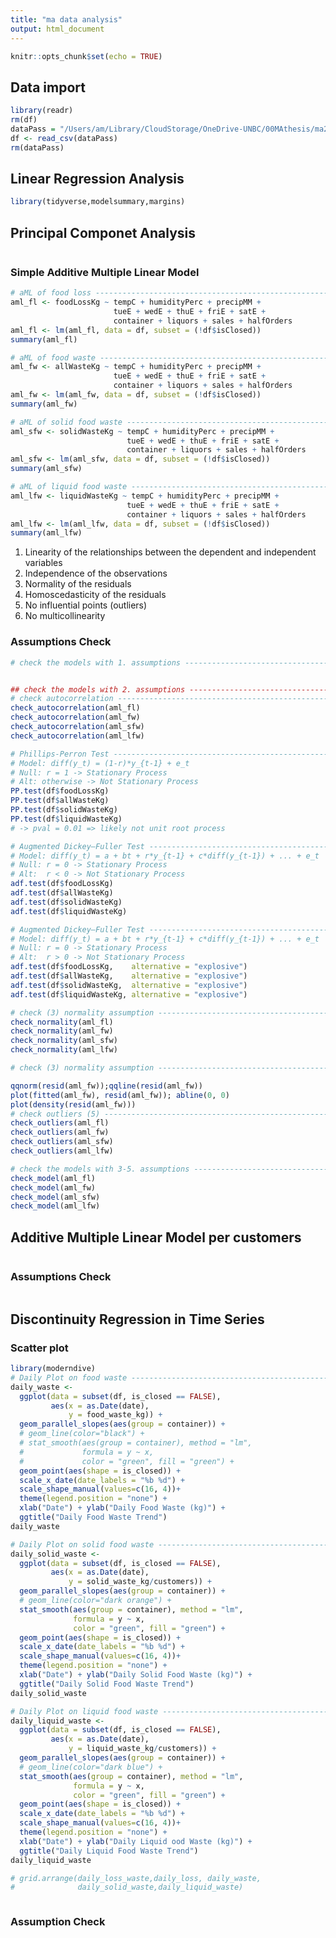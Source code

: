 ```yaml
---
title: "ma data analysis"
output: html_document
---
```


```r
knitr::opts_chunk$set(echo = TRUE)
```

## Data import
```r
library(readr)
rm(df)
dataPass = "/Users/am/Library/CloudStorage/OneDrive-UNBC/00MAthesis/ma24r/ma24data"
df <- read_csv(dataPass)
rm(dataPass)
```


## Linear Regression Analysis
```r
library(tidyverse,modelsummary,margins)


```

## Principal Componet Analysis
```r

```


### Simple Additive Multiple Linear Model
```r
# aML of food loss -------------------------------------------------------------
aml_fl <- foodLossKg ~ tempC + humidityPerc + precipMM + 
                       tueE + wedE + thuE + friE + satE +
                       container + liquors + sales + halfOrders
aml_fl <- lm(aml_fl, data = df, subset = (!df$isClosed))
summary(aml_fl)

# aML of food waste ------------------------------------------------------------
aml_fw <- allWasteKg ~ tempC + humidityPerc + precipMM + 
                       tueE + wedE + thuE + friE + satE +
                       container + liquors + sales + halfOrders
aml_fw <- lm(aml_fw, data = df, subset = (!df$isClosed))
summary(aml_fw)

# aML of solid food waste ------------------------------------------------------
aml_sfw <- solidWasteKg ~ tempC + humidityPerc + precipMM + 
                          tueE + wedE + thuE + friE + satE +
                          container + liquors + sales + halfOrders
aml_sfw <- lm(aml_sfw, data = df, subset = (!df$isClosed))
summary(aml_sfw)

# aML of liquid food waste -----------------------------------------------------
aml_lfw <- liquidWasteKg ~ tempC + humidityPerc + precipMM + 
                          tueE + wedE + thuE + friE + satE +
                          container + liquors + sales + halfOrders
aml_lfw <- lm(aml_lfw, data = df, subset = (!df$isClosed))
summary(aml_lfw)
```

1. Linearity of the relationships between the dependent and independent variables
2. Independence of the observations
3. Normality of the residuals
4. Homoscedasticity of the residuals
5. No influential points (outliers)
6. No multicollinearity

### Assumptions Check
```r
# check the models with 1. assumptions -----------------------------------------


## check the models with 2. assumptions ----------------------------------------
# check autocorrelation --------------------------------------------------------
check_autocorrelation(aml_fl)
check_autocorrelation(aml_fw)
check_autocorrelation(aml_sfw)
check_autocorrelation(aml_lfw)

# Phillips-Perron Test ---------------------------------------------------------
# Model: diff(y_t) = (1-r)*y_{t-1} + e_t
# Null: r = 1 -> Stationary Process 
# Alt: otherwise -> Not Stationary Process
PP.test(df$foodLossKg)
PP.test(df$allWasteKg)
PP.test(df$solidWasteKg)
PP.test(df$liquidWasteKg)
# -> pval = 0.01 => likely not unit root process

# Augmented Dickey–Fuller Test -------------------------------------------------
# Model: diff(y_t) = a + bt + r*y_{t-1} + c*diff(y_{t-1}) + ... + e_t
# Null: r = 0 -> Stationary Process 
# Alt:  r < 0 -> Not Stationary Process
adf.test(df$foodLossKg)
adf.test(df$allWasteKg)
adf.test(df$solidWasteKg)
adf.test(df$liquidWasteKg)

# Augmented Dickey–Fuller Test -------------------------------------------------
# Model: diff(y_t) = a + bt + r*y_{t-1} + c*diff(y_{t-1}) + ... + e_t
# Null: r = 0 -> Stationary Process 
# Alt:  r > 0 -> Not Stationary Process
adf.test(df$foodLossKg,    alternative = "explosive")
adf.test(df$allWasteKg,    alternative = "explosive")
adf.test(df$solidWasteKg,  alternative = "explosive")
adf.test(df$liquidWasteKg, alternative = "explosive")

# check (3) normality assumption -----------------------------------------------
check_normality(aml_fl)
check_normality(aml_fw)
check_normality(aml_sfw)
check_normality(aml_lfw)

# check (3) normality assumption -----------------------------------------------

qqnorm(resid(aml_fw));qqline(resid(aml_fw))
plot(fitted(aml_fw), resid(aml_fw)); abline(0, 0)
plot(density(resid(aml_fw)))
# check outliers (5) -----------------------------------------------------------
check_outliers(aml_fl)
check_outliers(aml_fw)
check_outliers(aml_sfw)
check_outliers(aml_lfw)

# check the models with 3-5. assumptions ---------------------------------------
check_model(aml_fl)
check_model(aml_fw)
check_model(aml_sfw)
check_model(aml_lfw)
```


## Additive Multiple Linear Model per customers
```r

```


### Assumptions Check
```r

```


## Discontinuity Regression in Time Series
### Scatter plot
```r
library(moderndive)
# Daily Plot on food waste -----------------------------------------------
daily_waste <- 
  ggplot(data = subset(df, is_closed == FALSE), 
         aes(x = as.Date(date), 
             y = food_waste_kg)) +
  geom_parallel_slopes(aes(group = container)) +
  # geom_line(color="black") +
  # stat_smooth(aes(group = container), method = "lm", 
  #             formula = y ~ x,
  #             color = "green", fill = "green") +
  geom_point(aes(shape = is_closed)) +
  scale_x_date(date_labels = "%b %d") +
  scale_shape_manual(values=c(16, 4))+
  theme(legend.position = "none") +
  xlab("Date") + ylab("Daily Food Waste (kg)") +
  ggtitle("Daily Food Waste Trend")
daily_waste

# Daily Plot on solid food waste -----------------------------------------
daily_solid_waste <- 
  ggplot(data = subset(df, is_closed == FALSE),
         aes(x = as.Date(date), 
             y = solid_waste_kg/customers)) +
  geom_parallel_slopes(aes(group = container)) +
  # geom_line(color="dark orange") +
  stat_smooth(aes(group = container), method = "lm",
              formula = y ~ x,
              color = "green", fill = "green") +
  geom_point(aes(shape = is_closed)) +
  scale_x_date(date_labels = "%b %d") +
  scale_shape_manual(values=c(16, 4))+
  theme(legend.position = "none") +
  xlab("Date") + ylab("Daily Solid Food Waste (kg)") +
  ggtitle("Daily Solid Food Waste Trend")
daily_solid_waste

# Daily Plot on liquid food waste ----------------------------------------
daily_liquid_waste <- 
  ggplot(data = subset(df, is_closed == FALSE),
         aes(x = as.Date(date), 
             y = liquid_waste_kg/customers)) +
  geom_parallel_slopes(aes(group = container)) +
  # geom_line(color="dark blue") +
  stat_smooth(aes(group = container), method = "lm", 
              formula = y ~ x,
              color = "green", fill = "green") +
  geom_point(aes(shape = is_closed)) +
  scale_x_date(date_labels = "%b %d") +
  scale_shape_manual(values=c(16, 4))+
  theme(legend.position = "none") +
  xlab("Date") + ylab("Daily Liquid ood Waste (kg)") +
  ggtitle("Daily Liquid Food Waste Trend")
daily_liquid_waste

# grid.arrange(daily_loss_waste,daily_loss, daily_waste,
#              daily_solid_waste,daily_liquid_waste)
```
```r

```


### Assumption Check
```r

```

